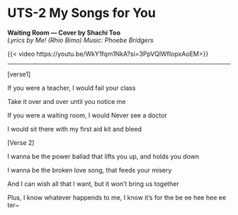 # UTS-2 My Songs for You

**Waiting Room — Cover by Shachi Too**  
_Lyrics by Me! (Rhio Bimo)_
_Music: Phoebe Bridgers_

{{< video https://youtu.be/WkY1fqm1NkA?si=3PpVQlWfIopxAoEM>}}

---

[verse1]

If you were a teacher, I would fail your class

Take it over and over until you notice me

If you were a waiting room, I would Never see a doctor

I would sit there with my first aid kit and bleed

[Verse 2]

I wanna be the power ballad that lifts you up, and holds you down

I wanna be the broken love song, that feeds your misery

And I can wish all that I want, but it won't bring us together

Plus, I know whatever happends to me, I know it's for the be ee hee hee ee ter~